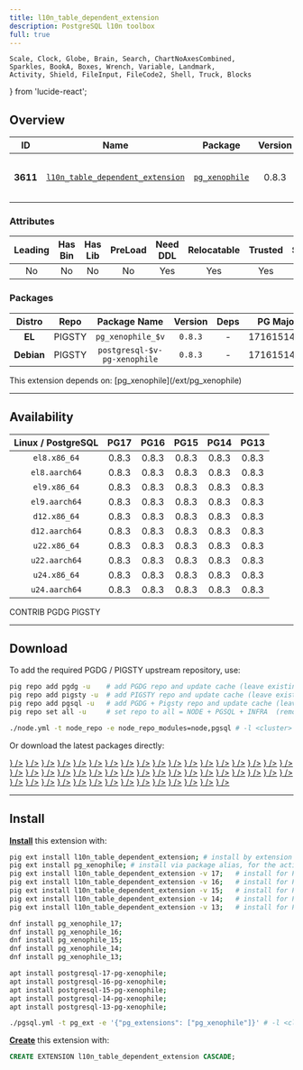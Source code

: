```yaml
---
title: l10n_table_dependent_extension
description: PostgreSQL l10n toolbox
full: true
---
```


    Scale, Clock, Globe, Brain, Search, ChartNoAxesCombined,
    Sparkles, BookA, Boxes, Wrench, Variable, Landmark,
    Activity, Shield, FileInput, FileCode2, Shell, Truck, Blocks
} from 'lucide-react';

## Overview

| <TooltipIconButton tooltip="Extension unique identifier" side="top">ID</TooltipIconButton> | <TooltipIconButton tooltip="Extension name" side="top">Name</TooltipIconButton> | <TooltipIconButton tooltip="Package name for installation" side="top">Package</TooltipIconButton> | <TooltipIconButton tooltip="Latest available extension version" side="top">Version</TooltipIconButton> | <TooltipIconButton tooltip="Extension category" side="top">Category</TooltipIconButton> | <TooltipIconButton tooltip="Open source license" side="top">License</TooltipIconButton> | <TooltipIconButton tooltip="Programming language" side="top">Lang</TooltipIconButton> |
|:--------:|:--------:|:----------:|:--------------:|:---------------------------------------:|:------------------------------------------------------:|:----:|
| **3611** | [`l10n_table_dependent_extension`](https://github.com/bigsmoke/pg_xenophile) | [`pg_xenophile`](/ext/pg_xenophile) | 0.8.3 | <Badge icon={<Boxes />} variant="gray-subtle"><a href="/ext/type" className="no-underline">TYPE</a></Badge> | <a href="/ext/list/license#postgresql" className="no-underline"><Badge icon={<Scale />} variant="blue-subtle">PostgreSQL</Badge></a> | <a href="/ext/list/lang#sql"><Badge icon={<FileCode2 />} variant="green-subtle">SQL</Badge></a> |

### Attributes

| <TooltipIconButton tooltip="The Primary Leading extension in the Package" side="top">Leading</TooltipIconButton> | <TooltipIconButton tooltip="Contains binary utils" side="top">Has Bin</TooltipIconButton> | <TooltipIconButton tooltip="Contains .so shared library files" side="top">Has Lib</TooltipIconButton> | <TooltipIconButton tooltip="Requires preloading via shared_preload_libraries" side="top">PreLoad</TooltipIconButton> | <TooltipIconButton tooltip="Requires CREATE EXTENSION DDL command" side="top">Need DDL</TooltipIconButton> | <TooltipIconButton tooltip="Can be installed in any schema" side="top">Relocatable</TooltipIconButton> | <TooltipIconButton tooltip="Can be created by non-superuser" side="top">Trusted</TooltipIconButton> | <TooltipIconButton tooltip="Schemas used by this extension" side="top">Schemas</TooltipIconButton> |
|:-------:|:-------:|:-------:|:-------:|:--------:|:-----------:|:-------:|:-------:|
| No | No | No | No | Yes | Yes | Yes | - |

### Packages

| <TooltipIconButton tooltip="Linux distribution family, EL or Debian" side="top">Distro</TooltipIconButton> | <TooltipIconButton tooltip="Package repository" side="top">Repo</TooltipIconButton> | <TooltipIconButton tooltip="The RPM/DEB Package Name Pattern (replace $v with real pg major)" side="top">Package Name</TooltipIconButton> | <TooltipIconButton tooltip="Latest package version" side="top">Version</TooltipIconButton> | <TooltipIconButton tooltip="RPM/DEB Package dependencies" side="top">Deps</TooltipIconButton> | <TooltipIconButton tooltip="Available in these PostgreSQL Major Versions" side="top">PG Major</TooltipIconButton> |
|:----------:|:--------:|:------------------------:|:-----------:|:------------:|:------------------:|
|   **EL**   | <Badge variant="amber-subtle"><span className="font-bold">PIGSTY</span></Badge> | `pg_xenophile_$v` | `0.8.3` | - | <Badge variant="green-subtle">17</Badge><Badge variant="green-subtle">16</Badge><Badge variant="green-subtle">15</Badge><Badge variant="green-subtle">14</Badge><Badge variant="green-subtle">13</Badge> |
| **Debian** | <Badge variant="amber-subtle"><span className="font-bold">PIGSTY</span></Badge> | `postgresql-$v-pg-xenophile` | `0.8.3` | - | <Badge variant="green-subtle">17</Badge><Badge variant="green-subtle">16</Badge><Badge variant="green-subtle">15</Badge><Badge variant="green-subtle">14</Badge><Badge variant="green-subtle">13</Badge> |


<Callout title="Dependencies" type="warn">
    This extension depends on: [pg_xenophile](/ext/pg_xenophile)
</Callout>


------

## Availability

| <TooltipIconButton tooltip="Linux Distro Arch / PostgreSQL Major Version" side="top">Linux / PostgreSQL </TooltipIconButton> | **PG17** | **PG16** | **PG15** | **PG14** | **PG13** |
|:-----:|:-----:|:-----:|:-----:|:-----:|:-----:|
| `el8.x86_64` | <Badge variant="amber-subtle">0.8.3</Badge> | <Badge variant="amber-subtle">0.8.3</Badge> | <Badge variant="amber-subtle">0.8.3</Badge> | <Badge variant="amber-subtle">0.8.3</Badge> | <Badge variant="amber-subtle">0.8.3</Badge> |
| `el8.aarch64` | <Badge variant="amber-subtle">0.8.3</Badge> | <Badge variant="amber-subtle">0.8.3</Badge> | <Badge variant="amber-subtle">0.8.3</Badge> | <Badge variant="amber-subtle">0.8.3</Badge> | <Badge variant="amber-subtle">0.8.3</Badge> |
| `el9.x86_64` | <Badge variant="amber-subtle">0.8.3</Badge> | <Badge variant="amber-subtle">0.8.3</Badge> | <Badge variant="amber-subtle">0.8.3</Badge> | <Badge variant="amber-subtle">0.8.3</Badge> | <Badge variant="amber-subtle">0.8.3</Badge> |
| `el9.aarch64` | <Badge variant="amber-subtle">0.8.3</Badge> | <Badge variant="amber-subtle">0.8.3</Badge> | <Badge variant="amber-subtle">0.8.3</Badge> | <Badge variant="amber-subtle">0.8.3</Badge> | <Badge variant="amber-subtle">0.8.3</Badge> |
| `d12.x86_64` | <Badge variant="amber-subtle">0.8.3</Badge> | <Badge variant="amber-subtle">0.8.3</Badge> | <Badge variant="amber-subtle">0.8.3</Badge> | <Badge variant="amber-subtle">0.8.3</Badge> | <Badge variant="amber-subtle">0.8.3</Badge> |
| `d12.aarch64` | <Badge variant="amber-subtle">0.8.3</Badge> | <Badge variant="amber-subtle">0.8.3</Badge> | <Badge variant="amber-subtle">0.8.3</Badge> | <Badge variant="amber-subtle">0.8.3</Badge> | <Badge variant="amber-subtle">0.8.3</Badge> |
| `u22.x86_64` | <Badge variant="amber-subtle">0.8.3</Badge> | <Badge variant="amber-subtle">0.8.3</Badge> | <Badge variant="amber-subtle">0.8.3</Badge> | <Badge variant="amber-subtle">0.8.3</Badge> | <Badge variant="amber-subtle">0.8.3</Badge> |
| `u22.aarch64` | <Badge variant="amber-subtle">0.8.3</Badge> | <Badge variant="amber-subtle">0.8.3</Badge> | <Badge variant="amber-subtle">0.8.3</Badge> | <Badge variant="amber-subtle">0.8.3</Badge> | <Badge variant="amber-subtle">0.8.3</Badge> |
| `u24.x86_64` | <Badge variant="amber-subtle">0.8.3</Badge> | <Badge variant="amber-subtle">0.8.3</Badge> | <Badge variant="amber-subtle">0.8.3</Badge> | <Badge variant="amber-subtle">0.8.3</Badge> | <Badge variant="amber-subtle">0.8.3</Badge> |
| `u24.aarch64` | <Badge variant="amber-subtle">0.8.3</Badge> | <Badge variant="amber-subtle">0.8.3</Badge> | <Badge variant="amber-subtle">0.8.3</Badge> | <Badge variant="amber-subtle">0.8.3</Badge> | <Badge variant="amber-subtle">0.8.3</Badge> |

<Badge variant="green-subtle"><span className="font-black">CONTRIB</span></Badge> <Badge variant="blue-subtle"><span className="font-black">PGDG</span></Badge> <Badge variant="amber-subtle"><span className="font-black">PIGSTY</span></Badge>

------

## Download

To add the required PGDG / PIGSTY upstream repository, use:

```bash tab="pig"
pig repo add pgdg -u    # add PGDG repo and update cache (leave existing repos)
pig repo add pigsty -u  # add PIGSTY repo and update cache (leave existing repos)
pig repo add pgsql -u   # add PGDG + Pigsty repo and update cache (leave existing repos)
pig repo set all -u     # set repo to all = NODE + PGSQL + INFRA  (remove existing repos)
```
```bash tab="pigsty"
./node.yml -t node_repo -e node_repo_modules=node,pgsql # -l <cluster>
```

Or download the latest packages directly:

<Files>
    <Folder name="el8.x86_64">
        <a href="https://repo.pigsty.io/yum/pgsql/el8.x86_64/pg_xenophile_17-0.8.3-1PIGSTY.el8.x86_64.rpm"><File name="pg_xenophile_17-0.8.3-1PIGSTY.el8.x86_64.rpm" icon={<Package className="text-emerald-500" />} /></a>
        <a href="https://repo.pigsty.io/yum/pgsql/el8.x86_64/pg_xenophile_16-0.8.3-1PIGSTY.el8.x86_64.rpm"><File name="pg_xenophile_16-0.8.3-1PIGSTY.el8.x86_64.rpm" icon={<Package className="text-emerald-500" />} /></a>
        <a href="https://repo.pigsty.io/yum/pgsql/el8.x86_64/pg_xenophile_15-0.8.3-1PIGSTY.el8.x86_64.rpm"><File name="pg_xenophile_15-0.8.3-1PIGSTY.el8.x86_64.rpm" icon={<Package className="text-emerald-500" />} /></a>
        <a href="https://repo.pigsty.io/yum/pgsql/el8.x86_64/pg_xenophile_14-0.8.3-1PIGSTY.el8.x86_64.rpm"><File name="pg_xenophile_14-0.8.3-1PIGSTY.el8.x86_64.rpm" icon={<Package className="text-emerald-500" />} /></a>
        <a href="https://repo.pigsty.io/yum/pgsql/el8.x86_64/pg_xenophile_13-0.8.3-1PIGSTY.el8.x86_64.rpm"><File name="pg_xenophile_13-0.8.3-1PIGSTY.el8.x86_64.rpm" icon={<Package className="text-emerald-500" />} /></a>
    </Folder>
    <Folder name="el8.aarch64">
        <a href="https://repo.pigsty.io/yum/pgsql/el8.aarch64/pg_xenophile_17-0.8.3-1PIGSTY.el8.aarch64.rpm"><File name="pg_xenophile_17-0.8.3-1PIGSTY.el8.aarch64.rpm" icon={<Package className="text-orange-500" />} /></a>
        <a href="https://repo.pigsty.io/yum/pgsql/el8.aarch64/pg_xenophile_16-0.8.3-1PIGSTY.el8.aarch64.rpm"><File name="pg_xenophile_16-0.8.3-1PIGSTY.el8.aarch64.rpm" icon={<Package className="text-orange-500" />} /></a>
        <a href="https://repo.pigsty.io/yum/pgsql/el8.aarch64/pg_xenophile_15-0.8.3-1PIGSTY.el8.aarch64.rpm"><File name="pg_xenophile_15-0.8.3-1PIGSTY.el8.aarch64.rpm" icon={<Package className="text-orange-500" />} /></a>
        <a href="https://repo.pigsty.io/yum/pgsql/el8.aarch64/pg_xenophile_14-0.8.3-1PIGSTY.el8.aarch64.rpm"><File name="pg_xenophile_14-0.8.3-1PIGSTY.el8.aarch64.rpm" icon={<Package className="text-orange-500" />} /></a>
        <a href="https://repo.pigsty.io/yum/pgsql/el8.aarch64/pg_xenophile_13-0.8.3-1PIGSTY.el8.aarch64.rpm"><File name="pg_xenophile_13-0.8.3-1PIGSTY.el8.aarch64.rpm" icon={<Package className="text-orange-500" />} /></a>
    </Folder>
    <Folder name="el9.x86_64">
        <a href="https://repo.pigsty.io/yum/pgsql/el9.x86_64/pg_xenophile_17-0.8.3-1PIGSTY.el9.x86_64.rpm"><File name="pg_xenophile_17-0.8.3-1PIGSTY.el9.x86_64.rpm" icon={<Package className="text-emerald-500" />} /></a>
        <a href="https://repo.pigsty.io/yum/pgsql/el9.x86_64/pg_xenophile_16-0.8.3-1PIGSTY.el9.x86_64.rpm"><File name="pg_xenophile_16-0.8.3-1PIGSTY.el9.x86_64.rpm" icon={<Package className="text-emerald-500" />} /></a>
        <a href="https://repo.pigsty.io/yum/pgsql/el9.x86_64/pg_xenophile_15-0.8.3-1PIGSTY.el9.x86_64.rpm"><File name="pg_xenophile_15-0.8.3-1PIGSTY.el9.x86_64.rpm" icon={<Package className="text-emerald-500" />} /></a>
        <a href="https://repo.pigsty.io/yum/pgsql/el9.x86_64/pg_xenophile_14-0.8.3-1PIGSTY.el9.x86_64.rpm"><File name="pg_xenophile_14-0.8.3-1PIGSTY.el9.x86_64.rpm" icon={<Package className="text-emerald-500" />} /></a>
        <a href="https://repo.pigsty.io/yum/pgsql/el9.x86_64/pg_xenophile_13-0.8.3-1PIGSTY.el9.x86_64.rpm"><File name="pg_xenophile_13-0.8.3-1PIGSTY.el9.x86_64.rpm" icon={<Package className="text-emerald-500" />} /></a>
    </Folder>
    <Folder name="el9.aarch64">
        <a href="https://repo.pigsty.io/yum/pgsql/el9.aarch64/pg_xenophile_17-0.8.3-1PIGSTY.el9.aarch64.rpm"><File name="pg_xenophile_17-0.8.3-1PIGSTY.el9.aarch64.rpm" icon={<Package className="text-orange-500" />} /></a>
        <a href="https://repo.pigsty.io/yum/pgsql/el9.aarch64/pg_xenophile_16-0.8.3-1PIGSTY.el9.aarch64.rpm"><File name="pg_xenophile_16-0.8.3-1PIGSTY.el9.aarch64.rpm" icon={<Package className="text-orange-500" />} /></a>
        <a href="https://repo.pigsty.io/yum/pgsql/el9.aarch64/pg_xenophile_15-0.8.3-1PIGSTY.el9.aarch64.rpm"><File name="pg_xenophile_15-0.8.3-1PIGSTY.el9.aarch64.rpm" icon={<Package className="text-orange-500" />} /></a>
        <a href="https://repo.pigsty.io/yum/pgsql/el9.aarch64/pg_xenophile_14-0.8.3-1PIGSTY.el9.aarch64.rpm"><File name="pg_xenophile_14-0.8.3-1PIGSTY.el9.aarch64.rpm" icon={<Package className="text-orange-500" />} /></a>
        <a href="https://repo.pigsty.io/yum/pgsql/el9.aarch64/pg_xenophile_13-0.8.3-1PIGSTY.el9.aarch64.rpm"><File name="pg_xenophile_13-0.8.3-1PIGSTY.el9.aarch64.rpm" icon={<Package className="text-orange-500" />} /></a>
    </Folder>
    <Folder name="d12.x86_64">
        <a href="https://repo.pigsty.io/apt/pgsql/bookworm/pool/main/p/pg-xenophile/postgresql-17-pg-xenophile_0.8.3-1PIGSTY~bookworm_amd64.deb"><File name="postgresql-17-pg-xenophile_0.8.3-1PIGSTY~bookworm_amd64.deb" icon={<Box className="text-emerald-500" />} /></a>
        <a href="https://repo.pigsty.io/apt/pgsql/bookworm/pool/main/p/pg-xenophile/postgresql-16-pg-xenophile_0.8.3-1PIGSTY~bookworm_amd64.deb"><File name="postgresql-16-pg-xenophile_0.8.3-1PIGSTY~bookworm_amd64.deb" icon={<Box className="text-emerald-500" />} /></a>
        <a href="https://repo.pigsty.io/apt/pgsql/bookworm/pool/main/p/pg-xenophile/postgresql-15-pg-xenophile_0.8.3-1PIGSTY~bookworm_amd64.deb"><File name="postgresql-15-pg-xenophile_0.8.3-1PIGSTY~bookworm_amd64.deb" icon={<Box className="text-emerald-500" />} /></a>
        <a href="https://repo.pigsty.io/apt/pgsql/bookworm/pool/main/p/pg-xenophile/postgresql-14-pg-xenophile_0.8.3-1PIGSTY~bookworm_amd64.deb"><File name="postgresql-14-pg-xenophile_0.8.3-1PIGSTY~bookworm_amd64.deb" icon={<Box className="text-emerald-500" />} /></a>
        <a href="https://repo.pigsty.io/apt/pgsql/bookworm/pool/main/p/pg-xenophile/postgresql-13-pg-xenophile_0.8.3-1PIGSTY~bookworm_amd64.deb"><File name="postgresql-13-pg-xenophile_0.8.3-1PIGSTY~bookworm_amd64.deb" icon={<Box className="text-emerald-500" />} /></a>
    </Folder>
    <Folder name="d12.aarch64">
        <a href="https://repo.pigsty.io/apt/pgsql/bookworm/pool/main/p/pg-xenophile/postgresql-17-pg-xenophile_0.8.3-1PIGSTY~bookworm_arm64.deb"><File name="postgresql-17-pg-xenophile_0.8.3-1PIGSTY~bookworm_arm64.deb" icon={<Box className="text-orange-500" />} /></a>
        <a href="https://repo.pigsty.io/apt/pgsql/bookworm/pool/main/p/pg-xenophile/postgresql-16-pg-xenophile_0.8.3-1PIGSTY~bookworm_arm64.deb"><File name="postgresql-16-pg-xenophile_0.8.3-1PIGSTY~bookworm_arm64.deb" icon={<Box className="text-orange-500" />} /></a>
        <a href="https://repo.pigsty.io/apt/pgsql/bookworm/pool/main/p/pg-xenophile/postgresql-15-pg-xenophile_0.8.3-1PIGSTY~bookworm_arm64.deb"><File name="postgresql-15-pg-xenophile_0.8.3-1PIGSTY~bookworm_arm64.deb" icon={<Box className="text-orange-500" />} /></a>
        <a href="https://repo.pigsty.io/apt/pgsql/bookworm/pool/main/p/pg-xenophile/postgresql-14-pg-xenophile_0.8.3-1PIGSTY~bookworm_arm64.deb"><File name="postgresql-14-pg-xenophile_0.8.3-1PIGSTY~bookworm_arm64.deb" icon={<Box className="text-orange-500" />} /></a>
        <a href="https://repo.pigsty.io/apt/pgsql/bookworm/pool/main/p/pg-xenophile/postgresql-13-pg-xenophile_0.8.3-1PIGSTY~bookworm_arm64.deb"><File name="postgresql-13-pg-xenophile_0.8.3-1PIGSTY~bookworm_arm64.deb" icon={<Box className="text-orange-500" />} /></a>
    </Folder>
    <Folder name="u22.x86_64">
        <a href="https://repo.pigsty.io/apt/pgsql/jammy/pool/main/p/pg-xenophile/postgresql-17-pg-xenophile_0.8.3-1PIGSTY~jammy_amd64.deb"><File name="postgresql-17-pg-xenophile_0.8.3-1PIGSTY~jammy_amd64.deb" icon={<Box className="text-emerald-500" />} /></a>
        <a href="https://repo.pigsty.io/apt/pgsql/jammy/pool/main/p/pg-xenophile/postgresql-16-pg-xenophile_0.8.3-1PIGSTY~jammy_amd64.deb"><File name="postgresql-16-pg-xenophile_0.8.3-1PIGSTY~jammy_amd64.deb" icon={<Box className="text-emerald-500" />} /></a>
        <a href="https://repo.pigsty.io/apt/pgsql/jammy/pool/main/p/pg-xenophile/postgresql-15-pg-xenophile_0.8.3-1PIGSTY~jammy_amd64.deb"><File name="postgresql-15-pg-xenophile_0.8.3-1PIGSTY~jammy_amd64.deb" icon={<Box className="text-emerald-500" />} /></a>
        <a href="https://repo.pigsty.io/apt/pgsql/jammy/pool/main/p/pg-xenophile/postgresql-14-pg-xenophile_0.8.3-1PIGSTY~jammy_amd64.deb"><File name="postgresql-14-pg-xenophile_0.8.3-1PIGSTY~jammy_amd64.deb" icon={<Box className="text-emerald-500" />} /></a>
        <a href="https://repo.pigsty.io/apt/pgsql/jammy/pool/main/p/pg-xenophile/postgresql-13-pg-xenophile_0.8.3-1PIGSTY~jammy_amd64.deb"><File name="postgresql-13-pg-xenophile_0.8.3-1PIGSTY~jammy_amd64.deb" icon={<Box className="text-emerald-500" />} /></a>
    </Folder>
    <Folder name="u22.aarch64">
        <a href="https://repo.pigsty.io/apt/pgsql/jammy/pool/main/p/pg-xenophile/postgresql-17-pg-xenophile_0.8.3-1PIGSTY~jammy_arm64.deb"><File name="postgresql-17-pg-xenophile_0.8.3-1PIGSTY~jammy_arm64.deb" icon={<Box className="text-orange-500" />} /></a>
        <a href="https://repo.pigsty.io/apt/pgsql/jammy/pool/main/p/pg-xenophile/postgresql-16-pg-xenophile_0.8.3-1PIGSTY~jammy_arm64.deb"><File name="postgresql-16-pg-xenophile_0.8.3-1PIGSTY~jammy_arm64.deb" icon={<Box className="text-orange-500" />} /></a>
        <a href="https://repo.pigsty.io/apt/pgsql/jammy/pool/main/p/pg-xenophile/postgresql-15-pg-xenophile_0.8.3-1PIGSTY~jammy_arm64.deb"><File name="postgresql-15-pg-xenophile_0.8.3-1PIGSTY~jammy_arm64.deb" icon={<Box className="text-orange-500" />} /></a>
        <a href="https://repo.pigsty.io/apt/pgsql/jammy/pool/main/p/pg-xenophile/postgresql-14-pg-xenophile_0.8.3-1PIGSTY~jammy_arm64.deb"><File name="postgresql-14-pg-xenophile_0.8.3-1PIGSTY~jammy_arm64.deb" icon={<Box className="text-orange-500" />} /></a>
        <a href="https://repo.pigsty.io/apt/pgsql/jammy/pool/main/p/pg-xenophile/postgresql-13-pg-xenophile_0.8.3-1PIGSTY~jammy_arm64.deb"><File name="postgresql-13-pg-xenophile_0.8.3-1PIGSTY~jammy_arm64.deb" icon={<Box className="text-orange-500" />} /></a>
    </Folder>
    <Folder name="u24.x86_64">
        <a href="https://repo.pigsty.io/apt/pgsql/noble/pool/main/p/pg-xenophile/postgresql-17-pg-xenophile_0.8.3-1PIGSTY~noble_amd64.deb"><File name="postgresql-17-pg-xenophile_0.8.3-1PIGSTY~noble_amd64.deb" icon={<Box className="text-emerald-500" />} /></a>
        <a href="https://repo.pigsty.io/apt/pgsql/noble/pool/main/p/pg-xenophile/postgresql-16-pg-xenophile_0.8.3-1PIGSTY~noble_amd64.deb"><File name="postgresql-16-pg-xenophile_0.8.3-1PIGSTY~noble_amd64.deb" icon={<Box className="text-emerald-500" />} /></a>
        <a href="https://repo.pigsty.io/apt/pgsql/noble/pool/main/p/pg-xenophile/postgresql-15-pg-xenophile_0.8.3-1PIGSTY~noble_amd64.deb"><File name="postgresql-15-pg-xenophile_0.8.3-1PIGSTY~noble_amd64.deb" icon={<Box className="text-emerald-500" />} /></a>
        <a href="https://repo.pigsty.io/apt/pgsql/noble/pool/main/p/pg-xenophile/postgresql-14-pg-xenophile_0.8.3-1PIGSTY~noble_amd64.deb"><File name="postgresql-14-pg-xenophile_0.8.3-1PIGSTY~noble_amd64.deb" icon={<Box className="text-emerald-500" />} /></a>
        <a href="https://repo.pigsty.io/apt/pgsql/noble/pool/main/p/pg-xenophile/postgresql-13-pg-xenophile_0.8.3-1PIGSTY~noble_amd64.deb"><File name="postgresql-13-pg-xenophile_0.8.3-1PIGSTY~noble_amd64.deb" icon={<Box className="text-emerald-500" />} /></a>
    </Folder>
    <Folder name="u24.aarch64">
        <a href="https://repo.pigsty.io/apt/pgsql/noble/pool/main/p/pg-xenophile/postgresql-17-pg-xenophile_0.8.3-1PIGSTY~noble_arm64.deb"><File name="postgresql-17-pg-xenophile_0.8.3-1PIGSTY~noble_arm64.deb" icon={<Box className="text-orange-500" />} /></a>
        <a href="https://repo.pigsty.io/apt/pgsql/noble/pool/main/p/pg-xenophile/postgresql-16-pg-xenophile_0.8.3-1PIGSTY~noble_arm64.deb"><File name="postgresql-16-pg-xenophile_0.8.3-1PIGSTY~noble_arm64.deb" icon={<Box className="text-orange-500" />} /></a>
        <a href="https://repo.pigsty.io/apt/pgsql/noble/pool/main/p/pg-xenophile/postgresql-15-pg-xenophile_0.8.3-1PIGSTY~noble_arm64.deb"><File name="postgresql-15-pg-xenophile_0.8.3-1PIGSTY~noble_arm64.deb" icon={<Box className="text-orange-500" />} /></a>
        <a href="https://repo.pigsty.io/apt/pgsql/noble/pool/main/p/pg-xenophile/postgresql-14-pg-xenophile_0.8.3-1PIGSTY~noble_arm64.deb"><File name="postgresql-14-pg-xenophile_0.8.3-1PIGSTY~noble_arm64.deb" icon={<Box className="text-orange-500" />} /></a>
        <a href="https://repo.pigsty.io/apt/pgsql/noble/pool/main/p/pg-xenophile/postgresql-13-pg-xenophile_0.8.3-1PIGSTY~noble_arm64.deb"><File name="postgresql-13-pg-xenophile_0.8.3-1PIGSTY~noble_arm64.deb" icon={<Box className="text-orange-500" />} /></a>
    </Folder>
</Files>

------

## Install

[**Install**](/docs/pgsql/extension/install) this extension with:

```bash tab="pig"
pig ext install l10n_table_dependent_extension; # install by extension name, for the current active PG version
pig ext install pg_xenophile; # install via package alias, for the active PG version
pig ext install l10n_table_dependent_extension -v 17;   # install for PG 17
pig ext install l10n_table_dependent_extension -v 16;   # install for PG 16
pig ext install l10n_table_dependent_extension -v 15;   # install for PG 15
pig ext install l10n_table_dependent_extension -v 14;   # install for PG 14
pig ext install l10n_table_dependent_extension -v 13;   # install for PG 13
```
```bash tab="yum" 
dnf install pg_xenophile_17;
dnf install pg_xenophile_16;
dnf install pg_xenophile_15;
dnf install pg_xenophile_14;
dnf install pg_xenophile_13;
```
```bash tab="apt" 
apt install postgresql-17-pg-xenophile;
apt install postgresql-16-pg-xenophile;
apt install postgresql-15-pg-xenophile;
apt install postgresql-14-pg-xenophile;
apt install postgresql-13-pg-xenophile;
```
```bash tab="ansible"
./pgsql.yml -t pg_ext -e '{"pg_extensions": ["pg_xenophile"]}' # -l <cls>
```

[**Create**](/docs/pgsql/extension/create) this extension with:

```sql
CREATE EXTENSION l10n_table_dependent_extension CASCADE;
```


